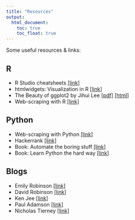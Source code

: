 ```yaml
---
title: "Resources"
output:
  html_document:
    toc: true
    toc_float: true
---
```


Some useful resources & links:

## R

- R Studio cheatsheets [[link]](https://resources.rstudio.com/rstudio-cheatsheets)
- htmlwidgets: Visualization in R [[link]](https://www.htmlwidgets.org/showcase_leaflet.html)
- The Beauty of ggplot2 by Jihui Lee [[pdf]](file_resources/R_ggplot2.pdf) [[html]](file_resources/R_ggplot2.html)
- Web-scraping with R [[link]](https://deepak915.github.io/post-1.html)


## Python

- Web-scraping with Python [[link]](https://deepak915.github.io/post-2.html)
- Hackerrank [[link]](https://www.hackerrank.com/domains/python)
- Book: Automate the boring stuff [[link]](https://automatetheboringstuff.com/)
- Book: Learn Python the hard way [[link]](https://learntocodetogether.com/learn-python-the-hard-way-free-ebook-download/)

## Blogs

- Emily Robinson [[link]](https://hookedondata.org/)
- David Robinson [[link]](http://varianceexplained.org/)
- Ken Jee [[link]](https://www.playingnumbers.com/)
- Paul Adamson [[link]](http://padamson.github.io/)
- Nicholas Tierney [[link]](https://njtierney.github.io/)



